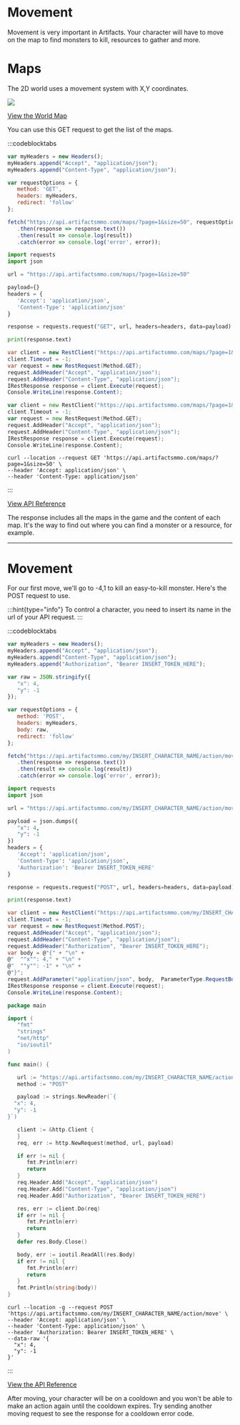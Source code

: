# Movement
  
Movement is very important in Artifacts. Your character will have to move on the map to find monsters to kill, resources to gather and more.

# Maps

The 2D world uses a movement system with X,Y coordinates.

![](../../assets/A9aGA3Msk7hj-KN-sElTz_map.png)

[View the World Map](https://artifactsmmo.com/world)

You can use this GET request to get the list of the maps.

:::codeblocktabs
```javascript
var myHeaders = new Headers();
myHeaders.append("Accept", "application/json");
myHeaders.append("Content-Type", "application/json");

var requestOptions = {
   method: 'GET',
   headers: myHeaders,
   redirect: 'follow'
};

fetch("https://api.artifactsmmo.com/maps/?page=1&size=50", requestOptions)
   .then(response => response.text())
   .then(result => console.log(result))
   .catch(error => console.log('error', error));
```

```python
import requests
import json

url = "https://api.artifactsmmo.com/maps/?page=1&size=50"

payload={}
headers = {
   'Accept': 'application/json',
   'Content-Type': 'application/json'
}

response = requests.request("GET", url, headers=headers, data=payload)

print(response.text)

```

```csharp
var client = new RestClient("https://api.artifactsmmo.com/maps/?page=1&size=50");
client.Timeout = -1;
var request = new RestRequest(Method.GET);
request.AddHeader("Accept", "application/json");
request.AddHeader("Content-Type", "application/json");
IRestResponse response = client.Execute(request);
Console.WriteLine(response.Content);
```

```go
var client = new RestClient("https://api.artifactsmmo.com/maps/?page=1&size=50");
client.Timeout = -1;
var request = new RestRequest(Method.GET);
request.AddHeader("Accept", "application/json");
request.AddHeader("Content-Type", "application/json");
IRestResponse response = client.Execute(request);
Console.WriteLine(response.Content);
```

```curl
curl --location --request GET 'https://api.artifactsmmo.com/maps/?page=1&size=50' \
--header 'Accept: application/json' \
--header 'Content-Type: application/json'
```
:::

[View API Reference](https://docs.artifactsmmo.com/all-maps)

The response includes all the maps in the game and the content of each map. It's the way to find out where you can find a monster or a resource, for example.

***

# Movement

For our first move, we'll go to -4,1 to kill an easy-to-kill monster. Here's the POST request to use.

:::hint{type="info"}
To control a character, you need to insert its name in the url of your API request.
:::

:::codeblocktabs
```javascript
var myHeaders = new Headers();
myHeaders.append("Accept", "application/json");
myHeaders.append("Content-Type", "application/json");
myHeaders.append("Authorization", "Bearer INSERT_TOKEN_HERE");

var raw = JSON.stringify({
   "x": 4,
   "y": -1
});

var requestOptions = {
   method: 'POST',
   headers: myHeaders,
   body: raw,
   redirect: 'follow'
};

fetch("https://api.artifactsmmo.com/my/INSERT_CHARACTER_NAME/action/move", requestOptions)
   .then(response => response.text())
   .then(result => console.log(result))
   .catch(error => console.log('error', error));
```

```python
import requests
import json

url = "https://api.artifactsmmo.com/my/INSERT_CHARACTER_NAME/action/move"

payload = json.dumps({
   "x": 4,
   "y": -1
})
headers = {
   'Accept': 'application/json',
   'Content-Type': 'application/json',
   'Authorization': 'Bearer INSERT_TOKEN_HERE'
}

response = requests.request("POST", url, headers=headers, data=payload)

print(response.text)

```

```csharp
var client = new RestClient("https://api.artifactsmmo.com/my/INSERT_CHARACTER_NAME/action/move");
client.Timeout = -1;
var request = new RestRequest(Method.POST);
request.AddHeader("Accept", "application/json");
request.AddHeader("Content-Type", "application/json");
request.AddHeader("Authorization", "Bearer INSERT_TOKEN_HERE");
var body = @"{" + "\n" +
@"  ""x"": 4," + "\n" +
@"  ""y"": -1" + "\n" +
@"}";
request.AddParameter("application/json", body,  ParameterType.RequestBody);
IRestResponse response = client.Execute(request);
Console.WriteLine(response.Content);
```

```go
package main

import (
   "fmt"
   "strings"
   "net/http"
   "io/ioutil"
)

func main() {

   url := "https://api.artifactsmmo.com/my/INSERT_CHARACTER_NAME/action/move"
   method := "POST"

   payload := strings.NewReader(`{
  "x": 4,
  "y": -1
}`)

   client := &http.Client {
   }
   req, err := http.NewRequest(method, url, payload)

   if err != nil {
      fmt.Println(err)
      return
   }
   req.Header.Add("Accept", "application/json")
   req.Header.Add("Content-Type", "application/json")
   req.Header.Add("Authorization", "Bearer INSERT_TOKEN_HERE")

   res, err := client.Do(req)
   if err != nil {
      fmt.Println(err)
      return
   }
   defer res.Body.Close()

   body, err := ioutil.ReadAll(res.Body)
   if err != nil {
      fmt.Println(err)
      return
   }
   fmt.Println(string(body))
}
```

```curl
curl --location -g --request POST 'https://api.artifactsmmo.com/my/INSERT_CHARACTER_NAME/action/move' \
--header 'Accept: application/json' \
--header 'Content-Type: application/json' \
--header 'Authorization: Bearer INSERT_TOKEN_HERE' \
--data-raw '{
  "x": 4,
  "y": -1
}'
```
:::

[View the API Reference](https://docs.artifactsmmo.com/action-move)

After moving, your character will be on a cooldown and you won't be able to make an action again until the cooldown expires. Try sending another moving request to see the response for a cooldown error code.

